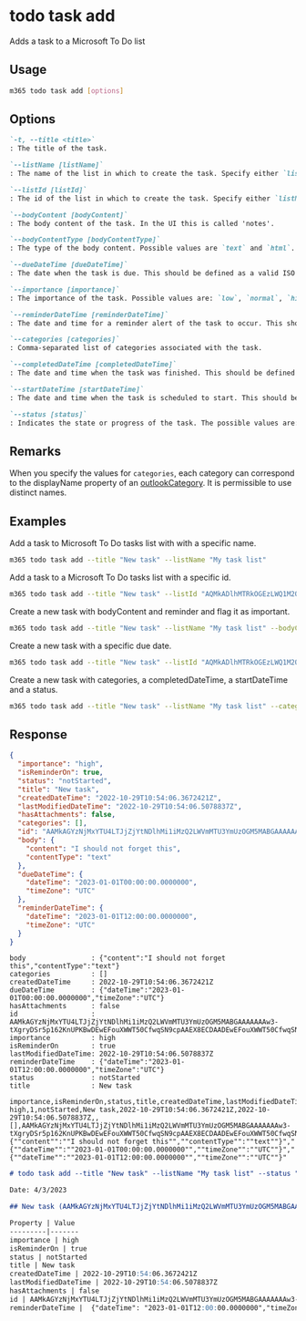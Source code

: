 
# todo task add

Adds a task to a Microsoft To Do list

## Usage

```sh
m365 todo task add [options]
```

## Options

```md definition-list
`-t, --title <title>`
: The title of the task.

`--listName [listName]`
: The name of the list in which to create the task. Specify either `listName` or `listId`, but not both.

`--listId [listId]`
: The id of the list in which to create the task. Specify either `listName` or `listId`, but not both.

`--bodyContent [bodyContent]`
: The body content of the task. In the UI this is called 'notes'.

`--bodyContentType [bodyContentType]`
: The type of the body content. Possible values are `text` and `html`. Default is `text`.

`--dueDateTime [dueDateTime]`
: The date when the task is due. This should be defined as a valid ISO 8601 string in the UTC time zone. Only date value is needed, time value is always ignored.

`--importance [importance]`
: The importance of the task. Possible values are: `low`, `normal`, `high`. Default is `normal`.

`--reminderDateTime [reminderDateTime]`
: The date and time for a reminder alert of the task to occur. This should be defined as a valid ISO 8601 string in the UTC time zone.

`--categories [categories]`
: Comma-separated list of categories associated with the task.

`--completedDateTime [completedDateTime]`
: The date and time when the task was finished. This should be defined as a valid ISO 8601 string. `2021-12-16T18:28:48.6964197Z`. This option can only be used when the `status` is set to `completed`.

`--startDateTime [startDateTime]`
: The date and time when the task is scheduled to start. This should be defined as a valid ISO 8601 string. e.g. `2021-12-16T18:28:48.6964197Z`.

`--status [status]`
: Indicates the state or progress of the task. The possible values are: `notStarted`, `inProgress`, `completed`, `waitingOnOthers`, `deferred`.
```

<Global />

## Remarks

When you specify the values for `categories`, each category can correspond to the displayName property of an [outlookCategory](https://learn.microsoft.com/graph/api/resources/outlookcategory?view=graph-rest-1.0). It is permissible to use distinct names.

## Examples

Add a task to Microsoft To Do tasks list with with a specific name.

```sh
m365 todo task add --title "New task" --listName "My task list"
```

Add a task to a Microsoft To Do tasks list with a specific id.

```sh
m365 todo task add --title "New task" --listId "AQMkADlhMTRkOGEzLWQ1M2QtNGVkNS04NjdmLWU0NzJhMjZmZWNmMwAuAAADKvwNgAMNPE_zFNRJXVrU1wEAhHKQZHItDEOVCn8U3xuA2AABmQeVPwAAAA=="
```

Create a new task with bodyContent and reminder and flag it as important.

```sh
m365 todo task add --title "New task" --listName "My task list" --bodyContent "I should not forget this" --reminderDateTime 2023-01-01T12:00:00Z --importance high
```

Create a new task with a specific due date.

```sh
m365 todo task add --title "New task" --listId "AQMkADlhMTRkOGEzLWQ1M2QtNGVkNS04NjdmLWU0NzJhMjZmZWNmMwAuAAADKvwNgAMNPE_zFNRJXVrU1wEAhHKQZHItDEOVCn8U3xuA2AABmQeVPwAAAA==" --dueDateTime 2023-01-01
```

Create a new task with categories, a completedDateTime, a startDateTime and a status.

```sh
m365 todo task add --title "New task" --listName "My task list" --categories "Red category,Important" --completedDateTime 2023-12-01 --startDateTime 2023-12-01 --status "notStarted"
```

## Response

<Tabs>
  <TabItem value="JSON">

  ```json
  {
    "importance": "high",
    "isReminderOn": true,
    "status": "notStarted",
    "title": "New task",
    "createdDateTime": "2022-10-29T10:54:06.3672421Z",
    "lastModifiedDateTime": "2022-10-29T10:54:06.5078837Z",
    "hasAttachments": false,
    "categories": [],
    "id": "AAMkAGYzNjMxYTU4LTJjZjYtNDlhMi1iMzQ2LWVmMTU3YmUzOGM5MABGAAAAAAAw3-tXgryDSr5p162KnUPKBwDEwEFouXWWT50CfwqSN9cpAAEX8ECDAADEwEFouXWWT50CfwqSN9cpAAEX8GuPAAA=",
    "body": {
      "content": "I should not forget this",
      "contentType": "text"
    },
    "dueDateTime": {
      "dateTime": "2023-01-01T00:00:00.0000000",
      "timeZone": "UTC"
    },
    "reminderDateTime": {
      "dateTime": "2023-01-01T12:00:00.0000000",
      "timeZone": "UTC"
    }
  }
  ```

  </TabItem>
  <TabItem value="Text">

  ```text
  body                : {"content":"I should not forget this","contentType":"text"}
  categories          : []
  createdDateTime     : 2022-10-29T10:54:06.3672421Z
  dueDateTime         : {"dateTime":"2023-01-01T00:00:00.0000000","timeZone":"UTC"}
  hasAttachments      : false
  id                  : AAMkAGYzNjMxYTU4LTJjZjYtNDlhMi1iMzQ2LWVmMTU3YmUzOGM5MABGAAAAAAAw3-tXgryDSr5p162KnUPKBwDEwEFouXWWT50CfwqSN9cpAAEX8ECDAADEwEFouXWWT50CfwqSN9cpAAEX8GuPAAA=
  importance          : high
  isReminderOn        : true
  lastModifiedDateTime: 2022-10-29T10:54:06.5078837Z
  reminderDateTime    : {"dateTime":"2023-01-01T12:00:00.0000000","timeZone":"UTC"}
  status              : notStarted
  title               : New task
  ```

  </TabItem>
  <TabItem value="CSV">

  ```csv
  importance,isReminderOn,status,title,createdDateTime,lastModifiedDateTime,hasAttachments,categories,id,body,dueDateTime,reminderDateTime
  high,1,notStarted,New task,2022-10-29T10:54:06.3672421Z,2022-10-29T10:54:06.5078837Z,,[],AAMkAGYzNjMxYTU4LTJjZjYtNDlhMi1iMzQ2LWVmMTU3YmUzOGM5MABGAAAAAAAw3-tXgryDSr5p162KnUPKBwDEwEFouXWWT50CfwqSN9cpAAEX8ECDAADEwEFouXWWT50CfwqSN9cpAAEX8GuPAAA=,"{""content"":""I should not forget this"",""contentType"":""text""}","{""dateTime"":""2023-01-01T00:00:00.0000000"",""timeZone"":""UTC""}","{""dateTime"":""2023-01-01T12:00:00.0000000"",""timeZone"":""UTC""}"
  ```

  </TabItem>
  <TabItem value="Markdown">

  ```md
  # todo task add --title "New task" --listName "My task list" --status "notStarted"

  Date: 4/3/2023

  ## New task (AAMkAGYzNjMxYTU4LTJjZjYtNDlhMi1iMzQ2LWVmMTU3YmUzOGM5MABGAAAAAAAw3-tXgryDSr5p162KnUPKBwDEwEFouXWWT50CfwqSN9cpAAEX8ECDAADEwEFouXWWT50CfwqSN9cpAAEX8GuPAAA=)

  Property | Value
  ---------|-------
  importance | high
  isReminderOn | true
  status | notStarted
  title | New task
  createdDateTime | 2022-10-29T10:54:06.3672421Z
  lastModifiedDateTime | 2022-10-29T10:54:06.5078837Z
  hasAttachments | false
  id | AAMkAGYzNjMxYTU4LTJjZjYtNDlhMi1iMzQ2LWVmMTU3YmUzOGM5MABGAAAAAAAw3-tXgryDSr5p162KnUPKBwDEwEFouXWWT50CfwqSN9cpAAEX8ECDAADEwEFouXWWT50CfwqSN9cpAAEX8GuPAAA=
  reminderDateTime |  {"dateTime": "2023-01-01T12:00:00.0000000","timeZone": "UTC"}
  ```

  </TabItem>
</Tabs>

